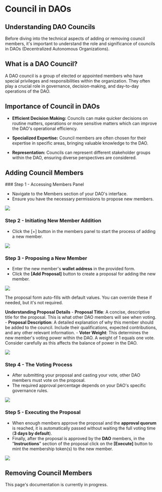 
# Council in DAOs

## Understanding DAO Councils

Before diving into the technical aspects of adding or removing council members, it's important to understand the role and significance of councils in DAOs (Decentralized Autonomous Organizations).

## What is a DAO Council?

A DAO council is a group of elected or appointed members who have special privileges and responsibilities within the organization. They often play a crucial role in governance, decision-making, and day-to-day operations of the DAO.

## Importance of Council in DAOs

* **Efficient Decision Making:** Councils can make quicker decisions on routine matters, operations or more sensitive matters which can improve the DAO's operational efficiency.

* **Specialized Expertise:** Council members are often chosen for their expertise in specific areas, bringing valuable knowledge to the DAO.

* **Representation:** Councils can represent different stakeholder groups within the DAO, ensuring diverse perspectives are considered.

## Adding Council Members

<Steps>
### Step 1 - Accessing Members Panel

- Navigate to the Members section of your DAO's interface.
- Ensure you have the necessary permissions to propose new members.

![](../source/council/council1.png)

### Step 2 - Initiating New Member Addition

- Click the [+] button in the members panel to start the process of adding a new member.

![](../source/council/council2.png)

### Step 3 - Proposing a New Member

- Enter the new member's **wallet address** in the provided form.
- Click the **[Add Proposal]** button to create a proposal for adding the new member.

![](../source/council/council3.png)

<Callout type="info" emoji="ℹ️">
The proposal form auto-fills with default values. You can override these if needed, but it's not required.
</Callout>

**Understanding Proposal Details**
    - **Proposal Title**: A concise, descriptive title for the proposal. This is what other DAO members will see when voting.
    - **Proposal Description**: A detailed explanation of why this member should be added to the council. Include their qualifications, expected contributions, and any other relevant information.
    - **Voter Weight**: This determines the new member's voting power within the DAO. A weight of 1 equals one vote. Consider carefully as this affects the balance of power in the DAO.

![](../source/council/council4.png)

### Step 4 - The Voting Process

- After submitting your proposal and casting your vote, other DAO members must vote on the proposal.
- The required approval percentage depends on your DAO's specific governance rules.

![](../source/council/council5.png)

### Step 5 - Executing the Proposal

- When enough members approve the proposal and the **approval quorum** is reached, it is automatically passed without waiting the full voting time (**3 days by default**).
- Finally, after the proposal is approved by the **DAO** members, in the "**Instructions**" section of the proposal click on the **\[Execute]** button to mint the membership token(s) to the new member.

![](../source/council/council6.png)
</Steps>

## Removing Council Members

<Callout type="warning" emoji="⚠️">
This page's documentation is currently in progress.
</Callout>
